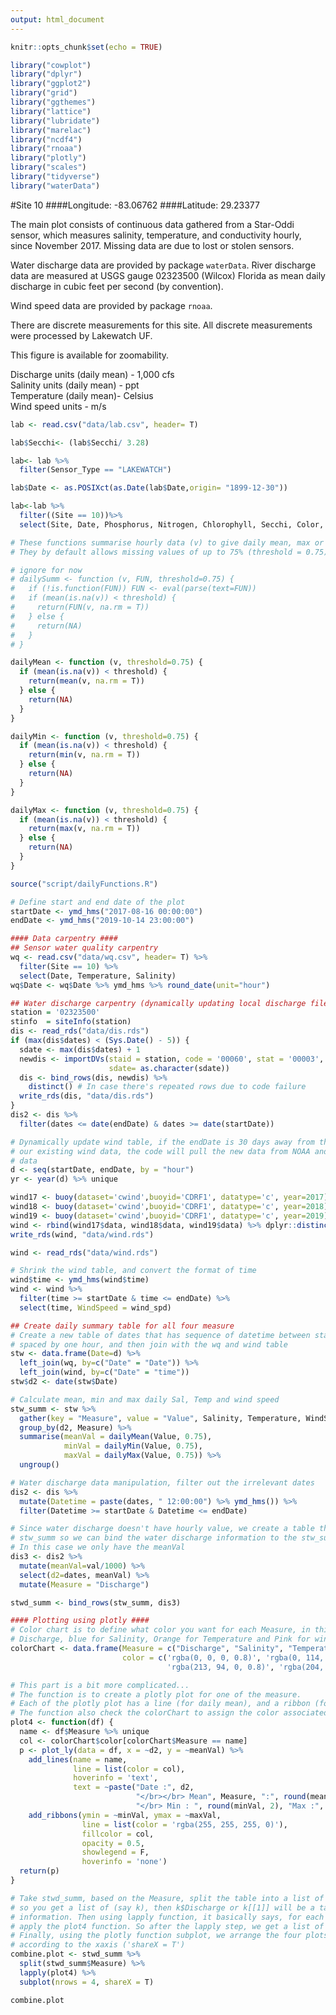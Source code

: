 ---
output: html_document
---

```{r setup, include=FALSE}
knitr::opts_chunk$set(echo = TRUE)

library("cowplot")
library("dplyr")
library("ggplot2")
library("grid")
library("ggthemes")
library("lattice")
library("lubridate")
library("marelac")
library("ncdf4")
library("rnoaa")
library("plotly")
library("scales")
library("tidyverse")
library("waterData")
```

#Site 10
####Longitude:  -83.06762
####Latitude:    29.23377


The main plot consists of continuous data gathered from a Star-Oddi sensor, which measures salinity, temperature, and conductivity hourly, since November 2017. Missing data are due to lost or stolen sensors.  

Water discharge data are provided by package `waterData`. River discharge data are measured at USGS gauge 02323500 (Wilcox) Florida as mean daily discharge in cubic feet per second (by convention).       

Wind speed data are provided by package `rnoaa`.  

There are discrete measurements for this site.  All discrete measurements were processed by Lakewatch UF.  

This figure is available for zoomability.  

Discharge units (daily mean) - 1,000 cfs    
Salinity units (daily mean) - ppt    
Temperature (daily mean)- Celsius  
Wind speed units - m/s    


```{r labresults, include=FALSE, eval=TRUE}
lab <- read.csv("data/lab.csv", header= T)

lab$Secchi<- (lab$Secchi/ 3.28)

lab<- lab %>%
  filter(Sensor_Type == "LAKEWATCH")

lab$Date <- as.POSIXct(as.Date(lab$Date,origin= "1899-12-30"))

lab<-lab %>% 
  filter((Site == 10))%>%
  select(Site, Date, Phosphorus, Nitrogen, Chlorophyll, Secchi, Color, Conductivity)


```

```{r dailyfunc, warning= FALSE,  message=FALSE, results="hide" , include=FALSE}
# These functions summarise hourly data (v) to give daily mean, max or min
# They by default allows missing values of up to 75% (threshold = 0.75)

# ignore for now
# dailySumm <- function (v, FUN, threshold=0.75) {
#   if (!is.function(FUN)) FUN <- eval(parse(text=FUN))
#   if (mean(is.na(v)) < threshold) {
#     return(FUN(v, na.rm = T))
#   } else {
#     return(NA)
#   }
# }

dailyMean <- function (v, threshold=0.75) {
  if (mean(is.na(v)) < threshold) {
    return(mean(v, na.rm = T))
  } else {
    return(NA)
  }
}

dailyMin <- function (v, threshold=0.75) {
  if (mean(is.na(v)) < threshold) {
    return(min(v, na.rm = T))
  } else {
    return(NA)
  }
}

dailyMax <- function (v, threshold=0.75) {
  if (mean(is.na(v)) < threshold) {
    return(max(v, na.rm = T))
  } else {
    return(NA)
  }
}

```


```{r dis, warning= FALSE,  message=FALSE, results="hide" , include=FALSE}

source("script/dailyFunctions.R")

# Define start and end date of the plot
startDate <- ymd_hms("2017-08-16 00:00:00")
endDate <- ymd_hms("2019-10-14 23:00:00")

#### Data carpentry ####
## Sensor water quality carpentry
wq <- read.csv("data/wq.csv", header= T) %>%
  filter(Site == 10) %>%
  select(Date, Temperature, Salinity)
wq$Date <- wq$Date %>% ymd_hms %>% round_date(unit="hour")

## Water discharge carpentry (dynamically updating local discharge file)
station = '02323500' 
stinfo  = siteInfo(station)
dis <- read_rds("data/dis.rds")
if (max(dis$dates) < (Sys.Date() - 5)) {
  sdate <- max(dis$dates) + 1
  newdis <- importDVs(staid = station, code = '00060', stat = '00003', 
                      sdate= as.character(sdate))
  dis <- bind_rows(dis, newdis) %>%
    distinct() # In case there's repeated rows due to code failure
  write_rds(dis, "data/dis.rds")
}
dis2 <- dis %>%
  filter(dates <= date(endDate) & dates >= date(startDate))

```

```{r winddata , warning= FALSE,  message=FALSE, results="hide" , include=FALSE}
# Dynamically update wind table, if the endDate is 30 days away from the last date of
# our existing wind data, the code will pull the new data from NOAA and update our local
# data
d <- seq(startDate, endDate, by = "hour")
yr <- year(d) %>% unique

wind17 <- buoy(dataset='cwind',buoyid='CDRF1', datatype='c', year=2017)
wind18 <- buoy(dataset='cwind',buoyid='CDRF1', datatype='c', year=2018)
wind19 <- buoy(dataset='cwind',buoyid='CDRF1', datatype='c', year=2019)
wind <- rbind(wind17$data, wind18$data, wind19$data) %>% dplyr::distinct()
write_rds(wind, "data/wind.rds")

wind <- read_rds("data/wind.rds")

# Shrink the wind table, and convert the format of time
wind$time <- ymd_hms(wind$time)
wind <- wind %>%
  filter(time >= startDate & time <= endDate) %>%
  select(time, WindSpeed = wind_spd)

## Create daily summary table for all four measure
# Create a new table of dates that has sequence of datetime between startDate & endDate
# spaced by one hour, and then join with the wq and wind table
stw <- data.frame(Date=d) %>%
  left_join(wq, by=c("Date" = "Date")) %>%
  left_join(wind, by=c("Date" = "time"))
stw$d2 <- date(stw$Date)

# Calculate mean, min and max daily Sal, Temp and wind speed
stw_summ <- stw %>%
  gather(key = "Measure", value = "Value", Salinity, Temperature, WindSpeed) %>%
  group_by(d2, Measure) %>%
  summarise(meanVal = dailyMean(Value, 0.75), 
            minVal = dailyMin(Value, 0.75), 
            maxVal = dailyMax(Value, 0.75)) %>%
  ungroup()

# Water discharge data manipulation, filter out the irrelevant dates
dis2 <- dis %>%
  mutate(Datetime = paste(dates, " 12:00:00") %>% ymd_hms()) %>%
  filter(Datetime >= startDate & Datetime <= endDate)

# Since water discharge doesn't have hourly value, we create a table that looks like
# stw_summ so we can bind the water discharge information to the stw_summ
# In this case we only have the meanVal
dis3 <- dis2 %>%
  mutate(meanVal=val/1000) %>%
  select(d2=dates, meanVal) %>%
  mutate(Measure = "Discharge")

stwd_summ <- bind_rows(stw_summ, dis3)

#### Plotting using plotly ####
# Color chart is to define what color you want for each Measure, in this case black for
# Discharge, blue for Salinity, Orange for Temperature and Pink for windspeed
colorChart <- data.frame(Measure = c("Discharge", "Salinity", "Temperature", "WindSpeed"),
                         color = c('rgba(0, 0, 0, 0.8)', 'rgba(0, 114, 178, 0.8)',
                                   'rgba(213, 94, 0, 0.8)', 'rgba(204, 121, 167, 0.8)'))

# This part is a bit more complicated...
# The function is to create a plotly plot for one of the measure.
# Each of the plotly plot has a line (for daily mean), and a ribbon (for min and max)
# The function also check the colorChart to assign the color associated with the measure
plot4 <- function(df) {
  name <- df$Measure %>% unique
  col <- colorChart$color[colorChart$Measure == name]
  p <- plot_ly(data = df, x = ~d2, y = ~meanVal) %>%
    add_lines(name = name, 
              line = list(color = col),
              hoverinfo = 'text',
              text = ~paste("Date :", d2, 
                            "</br></br> Mean", Measure, ":", round(meanVal, 2),
                            "</br> Min : ", round(minVal, 2), "Max :", round(maxVal, 2))) %>%
    add_ribbons(ymin = ~minVal, ymax = ~maxVal, 
                line = list(color = 'rgba(255, 255, 255, 0)'),
                fillcolor = col,
                opacity = 0.5,
                showlegend = F,
                hoverinfo = 'none')
  return(p)
}

# Take stwd_summ, based on the Measure, split the table into a list of four table
# so you get a list of (say k), then k$Discharge or k[[1]] will be a table with only Discharge
# information. Then using lapply function, it basically says, for each element of the list,
# apply the plot4 function. So after the lapply step, we get a list of four plotly plots.
# Finally, using the plotly function subplot, we arrange the four plots into one column, aligning
# according to the xaxis ('shareX = T')
combine.plot <- stwd_summ %>%
  split(stwd_summ$Measure) %>%
  lapply(plot4) %>%
  subplot(nrows = 4, shareX = T)
```

```{r plotly_plot, echo=FALSE, fig.width=8,fig.height=6, warning= FALSE,  message=FALSE}
combine.plot
```
